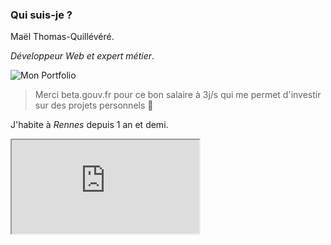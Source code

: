 
<section>

### Qui suis-je ?

Maël Thomas-Quillévéré.

<em>Développeur Web et expert métier</em>.

![Mon Portfolio](/sotm/laem.png)

> Merci beta.gouv.fr pour ce bon salaire à 3j/s qui me permet d'investir sur des projets personnels 👋

</section>
<section>

J'habite à <em>Rennes</em> depuis 1 an et demi.

<iframe
	src="https://cartes.app/?style=protomaps#12.27/48.09885/-1.64697"
	style={css`
		width: 40vw;
		height: 60vh;
	`}
/>

</section>
<section>

<Summary sections={

[
['Le problème', '#1-le-probleme'],
['Que faire ?', '#2-que-faire-'],
['Où en est-on ?', '#3-où-en-est-on-'],
['Perspectives', '#4-perspectives'],

]} />

</section>
<section>

## 1. Le problème

</section>

<section>
#### Chute libre

![](/sotm/objectifs-climat.png)

</section>

<section>
#### L'urgence climat = 1/4 de voiture

![](/sotm/climat-voiture.png)

</section>

<section>

#### L'urgence politique

<ImageGrid
	images={[
		{
			img: '/sotm/arte-xd-prospere.png',
			url: 'https://www.arte.tv/fr/videos/117898-000-A/pays-bas-l-extreme-droite-prospere-sur-l-abandon-des-campagnes',
		},
		{
			img: '/sotm/gilets-jaunes.png',
			url: 'https://fr.wikipedia.org/wiki/Mouvement_des_Gilets_jaunes',
		},
		{
			img: '/sotm/rn-voiture.jpeg',
			url: 'https://institut-terram.org/wp-content/uploads/2024/05/IT_ETUDE-00002_ENQUETE-OPINION_2024-05-22_w.pdf',
			legend:
				'34 % pour ceux qui sont moins de 30 minutes par jour dans leur automobile, 43 % entre 30 et 59 minutes, 42 % entre 1 et 2 heures et 49 % pour plus de 2 heures.',
		},
	]}
	orientation="landscape"
	wrap="wrap"
></ImageGrid>

</section>

<section>
#### L'appli de mobilité dominante

➡️ 🚘️ ⬅️

<ImageGrid
	images={[
		{
			img: '/blog-images/google-maps-accueil.png',
			url: 'https://cartes.app/blog/un-beau-voyage',
		},
		{
			img: '/blog-images/google-maps-itinéraire.png',
			url: 'https://cartes.app/blog/un-beau-voyage',
		},
		{
			img: '/sotm/google-maps-404.png',
			url: 'https://www.google.com/maps/dir/brest/plouguerneau/@48.4115124,-4.2774003,11z/data=!4m18!4m17!1m5!1m1!1s0x4816bbe1d9925b93:0xc6488358179c30ab!2m2!1d-4.4855959!2d48.3899275!1m5!1m1!1s0x4816a71134043953:0x40ca5cd36e56560!2m2!1d-4.504518!2d48.6059259!2m3!6e0!7e2!8j1719478800!3e3?entry=ttu',
		},
	]}
	orientation="portrait"
/>

</section>
<section>

#### Un problème politique & physique

- le problème principal : <em>90 % de l'argent public et privé des mobilités dans la voiture</em>;
- les communes française sont trop étalées, <em>trop peu denses</em>;
- la voiture est très souvent <em>un choix de confort</em> en toute connaissance de cause
- mais...

</section>

<section>

#### Mais quand même !

De nombreux problèmes <em>relèvent de l'information</em>, donc notamment du numérique.

- [sous-estimation / 2 ](https://futur.eco/cout-voiture#introduction) du coût de la voiture
- [océan d'infox](https://bonpote.com/ocean-de-fake-news-sur-la-voiture-electrique) sur le coût de la voiture électrique

<aside>
	On peut corriger tellement de problèmes avec le numérique. Il est urgent de
	corriger des biais, des infox et de mettre en valeur des solutions peu
	connues.
</aside>
</section>
<section>
##### <em>Fausse dépendance à la voiture</em>

Mon trajet pour aller au primaire : 13 minutes (3 km) à vélo.

![](/sotm/trajet-primaire.png)

</section>
<section>

##### <em>Fausse dépendance à la voiture</em>

Mon trajet pour aller au primaire : la recommandation bagnole de google ⬇️.

![](/sotm/trajet-primaire-gmaps.png)

<aside>
	Autre exemple : les 35 km pour aller voir Pépé et Mémé pendant 20 ans, en
	voiture alors qu'il y avait un bus Breizhgo à 2 €.
</aside>

</section>
<section>
##### <em>Fausse dépendance aux bus</em>

Mon trajet pour aller au lycée : 22 minutes à vélo contre <em>45 minutes en bus</em> scolaire !

![](/sotm/trajet-lycee.png)

<aside>Il n'y a aucun mode de transport parfait.</aside>
</section>
<section>

##### Un débat national désinformé

🎰 Quizz !

- <em>\_ %</em> de la population française est située à 20 minutes à vélo d'une gare
  principale ?
- <em>\_ %</em> des 12 millions d'élèves sont à 8 min à vélo de leur établissement
  ?
- <em>\_ %</em> des lycéens à moins de 20 min à vélo ?

<br />À vous !

</section>
<section>

##### Un débat national désinformé

Résultats :

- <em>60 %</em> de la population française est située à 20 minutes à vélo d'une gare
  principale
- <em>88%</em> des 12 millions d'élèves sont à 8 min à vélo de leur établissement
- <em>67%</em> des lycéens à moins de 20 min à vélo.

<br />
https://www.bl-evolution.com/publication/la-france-a-20-minutes-a-velo

</section>

<section>
#### Les 🚍️🚊🚆 transports n'ont pas (encore) leur place

- inaccès aux plans, horaires, calculateur unique
- complexité => mauvaises image & réputation

<aside>Cher de tourner dans les gares</aside>
</section>
<section>

##### La décentralisation

Elle implique :

- un besoin de se vendre
- des marques à gogo
- un coût multiplié
- des <em>silos</em>

</section>
<section>
#### Le bingo des noms de réseaux de transport

![](/sotm/bingo/bingo.png)

</section>
<section>

#### Cas pratique de déplacement : Ernée -> Fougères

![](/sotm/ernee-fougeres.gif)

</section>
<section>
### Service public-privé

- peu d'open source
- quel prix total au niveau national ?

[![Les plans dynamiques de l'entreprise Latitude Cartagene](/sotm/latitude-cartagene.png)](https://latitude-cartagene.com/plan-dynamique-carte-interactive)

<aside>
	Lot n° 2 : Carte interactive - demandé à 100 000.00 € HT, attributé pour 400
	000 €. Lot n°1 : cartes statiques, 1 000 000 €.

    Seul marché public trouvé en 1h de recherches.

</aside>
</section>

<section>

#### Hors des trajets gare -> gare, c'est compliqué (🚲️)

![Retweet si tu as déjà téléchargé le gros plan PDF de la SNCF pour préparer un voyage (puis attendu 10 secondes que le rendu se refasse après un zoom)](/sotm/tweet-plan-SNCF.png)

</section>
<section>
## Histoire du projet

- 💡 trainvelo.fr
- 😟 trop niche
- 🥵 incubateur ADEME : constat de plafond de verre sur l'information climat spécialisée
- 🚘️ futureco/cout-voiture : succès de l'information € vs CO2
- (+🔓️ dégooglisation progressive)
- 🗺️ futur.eco/voyage -> Cartes

<aside>

#### Le nom Cartes

- D'abord futur.eco/voyage. Mais la mobilité du quotidien ?
- Le mot "maps" devenu dominant, comment on disait avant en français, déjà ?
- Anglicisation problèmatique ? Je ne sais pas.
- Un signal très puissant sur la domination des GAFAMs ? Assurément.

</aside>
</section>
<section>

#### Faire reposer son service sur son concurrent 🤔

Korrigo (Bretagne), STAR (Rennes), administrations... Mais aussi Citymapper, Transit, Cyclers.

![](/sotm/korrigo-google.jpeg)

</section>
<section>
### Maps, mais avant tout place publicitaire

<video controls>
	<source src="/sotm/gmaps-masseuse.mp4" type="video/mp4" />
</video>

<aside>
En zoomant sur Paris, on peut trouver des commerces surprenant... comme ici un salon de massage qui a simplement payé pour être affiché au-dessus, tout comme Castorama, Gify, etc.
</aside>
</section>

<section>

### Le monde du libre n'est pas non plus au niveau...

... de l'interface !

google.com/maps <em>vs</em> openstreetmap.org

<ImageGrid
	images={[
		{
			img: '/sotm/gmaps-2009.png',
			url: 'https://www.versionmuseum.com/history-of/google-maps-website',
		},
		{
			img: '/sotm/osm.png',
			url: 'https://www.openstreetmap.org/relation/148838',
		},
	]}
/>

https://www.versionmuseum.com/history-of/google-maps-website

</section>

<section>
#### Et pourtant, les données sont riches

La gare de Rennes : Gmaps Web <em>vs</em> Indoorequal (OSM).

<ImageGrid
	images={[
		{
			img: '/sotm/rennes-gmaps.png',
			url: 'https://www.google.com/maps/search/gare+de+rennes/@48.1032805,-1.6724381,18.71z?entry=ttu'
			},
			{img: '/sotm/rennes-indoorequal.png', url: 'https://indoorequal.org/#map=18.19/48.102971/-1.672087'}
		]} />
</section>
<section>
#### Et pourtant, les données sont riches (2)

Où nous sommes : Gmaps Web <em>vs</em> OSM.org

<ImageGrid
	images={[
		{
			img: '/sotm/manufacture-gmaps.png',
			url: 'https://www.google.com/maps/place/Manufacture+des+Tabacs,+69008+Lyon/@45.7482648,4.8605128,17.96z/data=!4m6!3m5!1s0x47f4ea7222919047:0xe69d20db1043aea8!8m2!3d45.7481118!4d4.8602011!16s%2Fg%2F1226mpbj?entry=ttu',
			}, {img: '/sotm/manufacture-osm.png', url: 'https://www.openstreetmap.org/way/694531440#map=18/45.74807/4.86206'}]}
			/>
</section>

